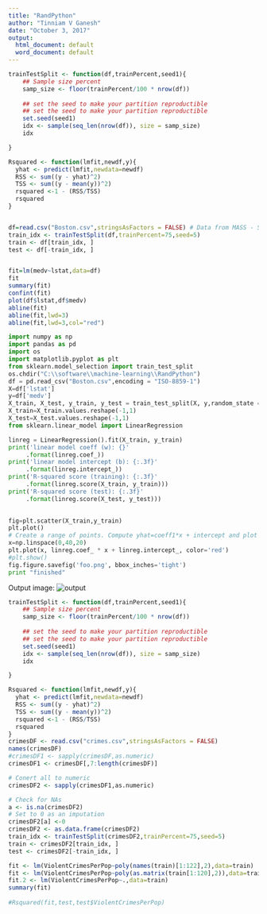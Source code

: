 ```yaml
---
title: "RandPython"
author: "Tinniam V Ganesh"
date: "October 3, 2017"
output:
  html_document: default
  word_document: default
---
```


```r
trainTestSplit <- function(df,trainPercent,seed1){
    ## Sample size percent
    samp_size <- floor(trainPercent/100 * nrow(df))
    
    ## set the seed to make your partition reproductible
    ## set the seed to make your partition reproductible
    set.seed(seed1)
    idx <- sample(seq_len(nrow(df)), size = samp_size)
    idx

}

Rsquared <- function(lmfit,newdf,y){
  yhat <- predict(lmfit,newdata=newdf)
  RSS <- sum((y - yhat)^2)
  TSS <- sum((y - mean(y))^2)
  rsquared <-1 - (RSS/TSS)
  rsquared
}


df=read.csv("Boston.csv",stringsAsFactors = FALSE) # Data from MASS - SL
train_idx <- trainTestSplit(df,trainPercent=75,seed=5)
train <- df[train_idx, ]
test <- df[-train_idx, ]


fit=lm(medv~lstat,data=df)
fit
summary(fit)
confint(fit)
plot(df$lstat,df$medv)
abline(fit)
abline(fit,lwd=3)
abline(fit,lwd=3,col="red")
```

```python
import numpy as np
import pandas as pd
import os
import matplotlib.pyplot as plt
from sklearn.model_selection import train_test_split
os.chdir("C:\\software\\machine-learning\\RandPython")
df = pd.read_csv("Boston.csv",encoding = "ISO-8859-1")
X=df['lstat']
y=df['medv']
X_train, X_test, y_train, y_test = train_test_split(X, y,random_state = 0)
X_train=X_train.values.reshape(-1,1)
X_test=X_test.values.reshape(-1,1)
from sklearn.linear_model import LinearRegression

linreg = LinearRegression().fit(X_train, y_train)
print('linear model coeff (w): {}'
     .format(linreg.coef_))
print('linear model intercept (b): {:.3f}'
     .format(linreg.intercept_))
print('R-squared score (training): {:.3f}'
     .format(linreg.score(X_train, y_train)))
print('R-squared score (test): {:.3f}'
     .format(linreg.score(X_test, y_test)))
     

fig=plt.scatter(X_train,y_train)
plt.plot()
# Create a range of points. Compute yhat=coeff1*x + intercept and plot
x=np.linspace(0,40,20)
plt.plot(x, linreg.coef_ * x + linreg.intercept_, color='red')
#plt.show()
fig.figure.savefig('foo.png', bbox_inches='tight')
print "finished"

```


Output image:
![output](foo.png)



```r
trainTestSplit <- function(df,trainPercent,seed1){
    ## Sample size percent
    samp_size <- floor(trainPercent/100 * nrow(df))
    
    ## set the seed to make your partition reproductible
    ## set the seed to make your partition reproductible
    set.seed(seed1)
    idx <- sample(seq_len(nrow(df)), size = samp_size)
    idx

}

Rsquared <- function(lmfit,newdf,y){
  yhat <- predict(lmfit,newdata=newdf)
  RSS <- sum((y - yhat)^2)
  TSS <- sum((y - mean(y))^2)
  rsquared <-1 - (RSS/TSS)
  rsquared
}
crimesDF <- read.csv("crimes.csv",stringsAsFactors = FALSE)
names(crimesDF)
#crimesDF1 <- sapply(crimesDF,as.numeric)
crimesDF1 <- crimesDF[,7:length(crimesDF)]

# Conert all to numeric
crimesDF2 <- sapply(crimesDF1,as.numeric)

# Check for NAs
a <- is.na(crimesDF2)
# Set to 0 as an imputation
crimesDF2[a] <-0
crimesDF2 <- as.data.frame(crimesDF2)
train_idx <- trainTestSplit(crimesDF2,trainPercent=75,seed=5)
train <- crimesDF2[train_idx, ]
test <- crimesDF2[-train_idx, ]

fit <- lm(ViolentCrimesPerPop~poly(names(train)[1:122],2),data=train)
fit <- lm(ViolentCrimesPerPop~poly(as.matrix(train[1:120],2)),data=train)
fit.2 <- lm(ViolentCrimesPerPop~.,data=train)
summary(fit)
          
#Rsquared(fit,test,test$ViolentCrimesPerPop)

```





